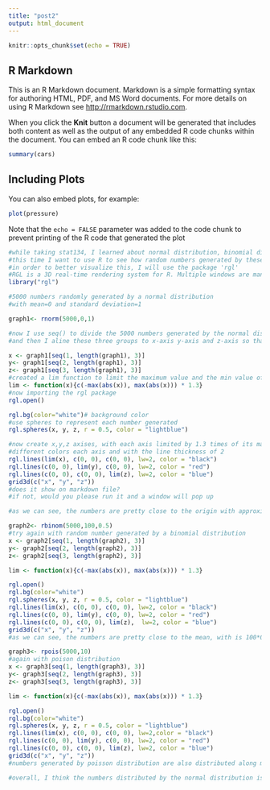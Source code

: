 ```yaml
---
title: "post2"
output: html_document
---
```


```r
knitr::opts_chunk$set(echo = TRUE)
```

## R Markdown

This is an R Markdown document. Markdown is a simple formatting syntax for authoring HTML, PDF, and MS Word documents. For more details on using R Markdown see <http://rmarkdown.rstudio.com>.

When you click the **Knit** button a document will be generated that includes both content as well as the output of any embedded R code chunks within the document. You can embed an R code chunk like this:

```r
summary(cars)
```

## Including Plots

You can also embed plots, for example:

```r
plot(pressure)
```

Note that the `echo = FALSE` parameter was added to the code chunk to prevent printing of the R code that generated the plot



```r
#while taking stat134, I learned about normal distribution, binomial distribution and poisson distribution
#this time I want to use R to see how random numbers generated by these three distributions are distributed and how close are these numbers that are randomly generated 
#in order to better visualize this, I will use the package 'rgl'
#RGL is a 3D real-time rendering system for R. Multiple windows are managed at a time. 
library("rgl")

```


```r
#5000 numbers randomly generated by a normal distribution
#with mean=0 and standard deviation=1

graph1<- rnorm(5000,0,1)

#now I use seq() to divide the 5000 numbers generated by the normal distribution
#and then I aline these three groups to x-axis y-axis and z-axis so that it is easier to visualize

x <- graph1[seq(1, length(graph1), 3)]
y<- graph1[seq(2, length(graph1), 3)]
z<- graph1[seq(3, length(graph1), 3)]
#created a lim function to limit the maximum value and the min value of something based on the value of the input
lim <- function(x){c(-max(abs(x)), max(abs(x))) * 1.3}
#now importing the rgl package
rgl.open()

rgl.bg(color="white")# background color
#use spheres to represent each number generated
rgl.spheres(x, y, z, r = 0.5, color = "lightblue")

#now create x,y,z axises, with each axis limited by 1.3 times of its max and min values
#different colors each axis and with the line thickness of 2
rgl.lines(lim(x), c(0, 0), c(0, 0), lw=2, color = "black")
rgl.lines(c(0, 0), lim(y), c(0, 0), lw=2, color = "red")
rgl.lines(c(0, 0), c(0, 0), lim(z), lw=2, color = "blue")
grid3d(c("x", "y", "z"))
#does it show on markdown file?
#if not, would you please run it and a window will pop up

#as we can see, the numbers are pretty close to the origin with approximately a mean of 0


```





```r
graph2<- rbinom(5000,100,0.5)
#try again with random number generated by a binomial distribution 
x <- graph2[seq(1, length(graph2), 3)]
y<- graph2[seq(2, length(graph2), 3)]
z<- graph2[seq(3, length(graph2), 3)]

lim <- function(x){c(-max(abs(x)), max(abs(x))) * 1.3}

rgl.open()
rgl.bg(color="white")
rgl.spheres(x, y, z, r = 0.5, color = "lightblue")
rgl.lines(lim(x), c(0, 0), c(0, 0), lw=2, color = "black")
rgl.lines(c(0, 0), lim(y), c(0, 0), lw=2, color = "red")
rgl.lines(c(0, 0), c(0, 0), lim(z),  lw=2, color = "blue")
grid3d(c("x", "y", "z"))
#as we can see, the numbers are pretty close to the mean, with is 100*0.5=50, the numbers are distributed along the mean, and there are a few exceptions where some numbers are pretty for from the mean.

```


```r
graph3<- rpois(5000,10)
#again with poison distribution
x <- graph3[seq(1, length(graph3), 3)]
y<- graph3[seq(2, length(graph3), 3)]
z<- graph3[seq(3, length(graph3), 3)]

lim <- function(x){c(-max(abs(x)), max(abs(x))) * 1.3}

rgl.open()
rgl.bg(color="white")
rgl.spheres(x, y, z, r = 0.5, color = "lightblue")
rgl.lines(lim(x), c(0, 0), c(0, 0), lw=2,color = "black")
rgl.lines(c(0, 0), lim(y), c(0, 0), lw=2, color = "red")
rgl.lines(c(0, 0), c(0, 0), lim(z), lw=2, color = "blue")
grid3d(c("x", "y", "z"))
#numbers generated by poisson distribution are also distributed along mean; however , there are few exceptions. And the exceptions are more likely to appear on one side of the graph.
```


```r

#overall, I think the numbers distributed by the normal distribution is probably better than the numbers by the other two because the other two tend to have more exceptions from the norm.
```

